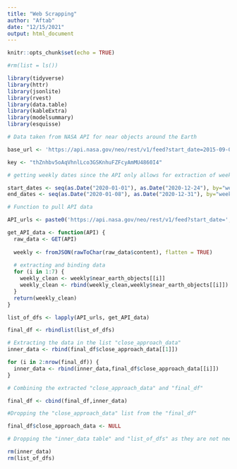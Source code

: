 ```yaml
---
title: "Web Scrapping"
author: "Aftab"
date: "12/15/2021"
output: html_document
---
```


```r
knitr::opts_chunk$set(echo = TRUE)
```

```r
#rm(list = ls())

library(tidyverse)
library(httr)
library(jsonlite)
library(rvest)
library(data.table)
library(kableExtra)
library(modelsummary)
library(esquisse)
```

```r
# Data taken from NASA API for near objects around the Earth

base_url <- 'https://api.nasa.gov/neo/rest/v1/feed?start_date=2015-09-07&end_date=2015-09-08&api_key=DEMO_KEY'

key <- "thZnhbv5oAqVhnlLco3GSKnhuFZFcyAmMU4860I4"

```

```r
# getting weekly dates since the API only allows for extraction of weekly data

start_dates <- seq(as.Date("2020-01-01"), as.Date("2020-12-24"), by="weeks")
end_dates <- seq(as.Date("2020-01-08"), as.Date("2020-12-31"), by="weeks")

```

```r
# Function to pull API data

API_urls <- paste0('https://api.nasa.gov/neo/rest/v1/feed?start_date=',start_dates,'&end_date=',end_dates,'&api_key=',key)

get_API_data <- function(API) {
  raw_data <- GET(API)
  
  weekly <- fromJSON(rawToChar(raw_data$content), flatten = TRUE)
  
  # extracting and binding data
  for (i in 1:7) {
    weekly_clean <- weekly$near_earth_objects[[i]]
    weekly_clean <- rbind(weekly_clean,weekly$near_earth_objects[[i]])
  }
  return(weekly_clean)
}

list_of_dfs <- lapply(API_urls, get_API_data)

final_df <- rbindlist(list_of_dfs)

```

```r

# Extracting the data in the list "close_approach_data"
inner_data <- rbind(final_df$close_approach_data[[1]])

for (i in 2:nrow(final_df)) {
  inner_data <- rbind(inner_data,final_df$close_approach_data[[i]])
}

```

```r
# Combining the extracted "close_approach_data" and "final_df"

final_df <- cbind(final_df,inner_data)

#Dropping the "close_approach_data" list from the "final_df"

final_df$close_approach_data <- NULL

# Dropping the "inner_data table" and "list_of_dfs" as they are not needed anymore

rm(inner_data)
rm(list_of_dfs)

```

